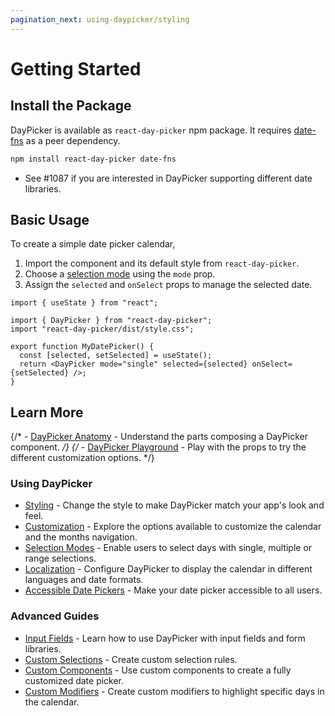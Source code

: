 ```yaml
---
pagination_next: using-daypicker/styling
---
```


# Getting Started

## Install the Package

DayPicker is available as `react-day-picker` npm package. It requires [date-fns](https://date-fns.org) as a peer dependency.

```bash npm2yarn
npm install react-day-picker date-fns
```

- See #1087 if you are interested in DayPicker supporting different date
  libraries.

## Basic Usage

To create a simple date picker calendar,

1. Import the component and its default style from `react-day-picker`.
2. Choose a [selection mode](../using-daypicker/selection-modes) using the `mode` prop.
3. Assign the `selected` and `onSelect` props to manage the selected date.

```tsx
import { useState } from "react";

import { DayPicker } from "react-day-picker";
import "react-day-picker/dist/style.css";

export function MyDatePicker() {
  const [selected, setSelected] = useState();
  return <DayPicker mode="single" selected={selected} onSelect={setSelected} />;
}
```

<BrowserWindow>
  <Examples.Start />
</BrowserWindow>

## Learn More

{/* - [DayPicker Anatomy](../using-daypicker/anatomy) - Understand the parts composing a DayPicker component. */}
{/* - [DayPicker Playground](../playground) - Play with the props to try the different customization options. */}

### Using DayPicker

- [Styling](../using-daypicker/styling) - Change the style to make DayPicker match your app's look and feel.
- [Customization](../using-daypicker/customization) - Explore the options available to customize the calendar and the months navigation.
- [Selection Modes](../using-daypicker/selection-modes) - Enable users to select days with single, multiple or range selections.
- [Localization](../using-daypicker/localization) - Configure DayPicker to display the calendar in different languages and date formats.
- [Accessible Date Pickers](../using-daypicker/accessibility) - Make your date picker accessible to all users.

### Advanced Guides

- [Input Fields](../advanced-guides/input-fields) - Learn how to use DayPicker with input fields and form libraries.
- [Custom Selections](../advanced-guides/custom-selections) - Create custom selection rules.
- [Custom Components](../advanced-guides/custom-components) - Use custom components to create a fully customized date picker.
- [Custom Modifiers](../advanced-guides/custom-modifiers) - Create custom modifiers to highlight specific days in the calendar.
